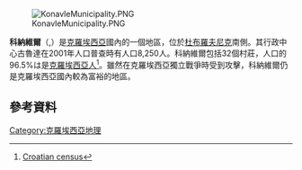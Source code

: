 [[File:KonavleMunicipality.PNG|thumb]]

'''科納維爾'''（{{lang-hr|Konavle}},{{lang-it|Canali,Valle dei Canali}}）是[[克羅埃西亞|克羅埃西亞]]國內的一個地區，位於[[杜布羅夫尼克|杜布羅夫尼克]]南側。其行政中心古魯達在2001年人口普查時有人口8,250人。科納維爾包括32個村莊，人口的96.5%は是[[克羅埃西亞人|克羅埃西亞人]]<ref name="Croatian census 2001">[http://www.dzs.hr/Eng/censuses/Census2001/Popis/E01_02_02/E01_02_02_zup19.html Croatian census]</ref>。雖然在克羅埃西亞獨立戰爭時受到攻擊，科納維爾仍是克羅埃西亞國內較為富裕的地區。

== 參考資料 ==
{{Reflist}}

[[Category:克羅埃西亞地理|Category:克羅埃西亞地理]]
